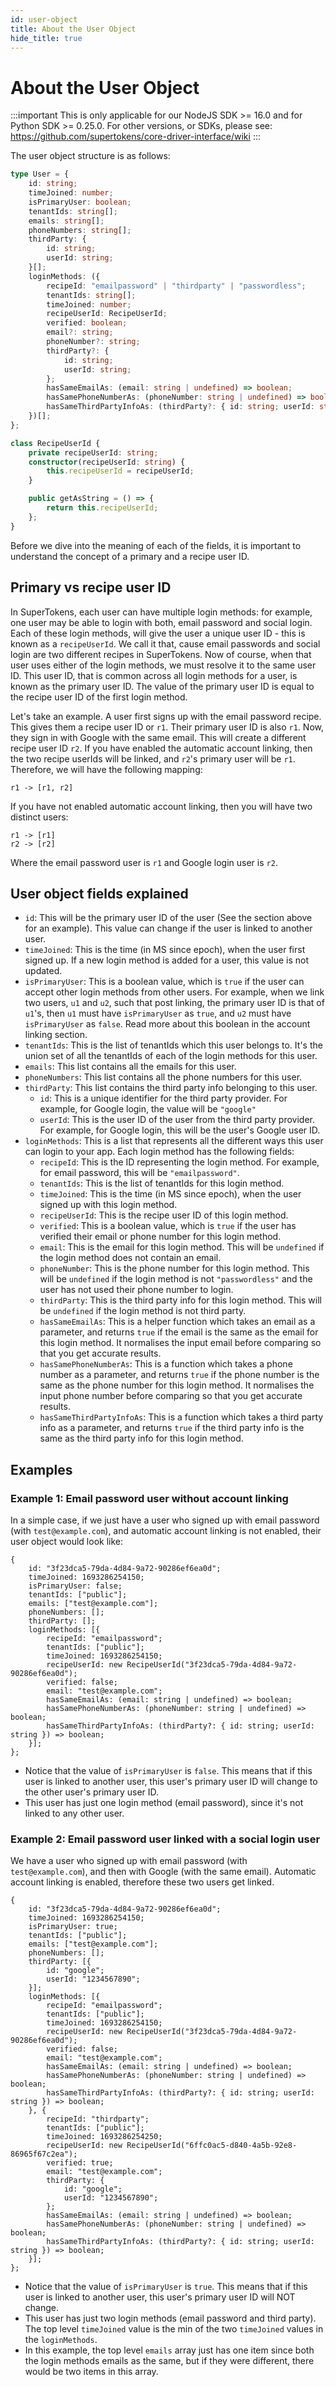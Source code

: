 ```yaml
---
id: user-object
title: About the User Object
hide_title: true
---
```


<!-- COPY DOCS -->
<!-- ./emailpassword/user-object.mdx -->

# About the User Object

:::important
This is only applicable for our NodeJS SDK >= 16.0 and for Python SDK >= 0.25.0. For other versions, or SDKs, please see: https://github.com/supertokens/core-driver-interface/wiki
:::

The user object structure is as follows:

```ts
type User = {
    id: string;
    timeJoined: number;
    isPrimaryUser: boolean;
    tenantIds: string[];
    emails: string[];
    phoneNumbers: string[];
    thirdParty: {
        id: string;
        userId: string;
    }[];
    loginMethods: ({
        recipeId: "emailpassword" | "thirdparty" | "passwordless";
        tenantIds: string[];
        timeJoined: number;
        recipeUserId: RecipeUserId;
        verified: boolean;
        email?: string;
        phoneNumber?: string;
        thirdParty?: {
            id: string;
            userId: string;
        };
        hasSameEmailAs: (email: string | undefined) => boolean;
        hasSamePhoneNumberAs: (phoneNumber: string | undefined) => boolean;
        hasSameThirdPartyInfoAs: (thirdParty?: { id: string; userId: string }) => boolean;
    })[];
};

class RecipeUserId {
    private recipeUserId: string;
    constructor(recipeUserId: string) {
        this.recipeUserId = recipeUserId;
    }

    public getAsString = () => {
        return this.recipeUserId;
    };
}

```
 
Before we dive into the meaning of each of the fields, it is important to understand the concept of a primary and a recipe user ID.

## Primary vs recipe user ID

In SuperTokens, each user can have multiple login methods: for example, one user may be able to login with both, email password and social login. Each of these login methods, will give the user a unique user ID - this is known as a `recipeUserId`. We call it that, cause email passwords and social login are two different recipes in SuperTokens. Now of course, when that user uses either of the login methods, we must resolve it to the same user ID. This user ID, that is common across all login methods for a user, is known as the primary user ID. The value of the primary user ID is equal to the recipe user ID of the first login method.

Let's take an example. A user first signs up with the email password recipe. This gives them a recipe user ID or `r1`. Their primary user ID is also `r1`. Now, they sign in with Google with the same email. This will create a different recipe user ID `r2`. If you have enabled the automatic account linking, then the two recipe userIds will be linked, and `r2`'s primary user will be `r1`. Therefore, we will have the following mapping:

```text
r1 -> [r1, r2]
```

If you have not enabled automatic account linking, then you will have two distinct users:

```text
r1 -> [r1]
r2 -> [r2]
```

Where the email password user is `r1` and Google login user is `r2`.

## User object fields explained

- `id`: This will be the primary user ID of the user (See the section above for an example). This value can change if the user is linked to another user.
- `timeJoined`: This is the time (in MS since epoch), when the user first signed up. If a new login method is added for a user, this value is not updated.
- `isPrimaryUser`: This is a boolean value, which is `true` if the user can accept other login methods from other users. For example, when we link two users, `u1` and `u2`, such that post linking, the primary user ID is that of `u1`'s, then `u1` must have `isPrimaryUser` as `true`, and `u2` must have `isPrimaryUser` as `false`. Read more about this boolean in the account linking section.
- `tenantIds`: This is the list of tenantIds which this user belongs to. It's the union set of all the tenantIds of each of the login methods for this user.
- `emails`: This list contains all the emails for this user.
- `phoneNumbers`: This list contains all the phone numbers for this user.
- `thirdParty`: This list contains the third party info belonging to this user.
    - `id`: This is a unique identifier for the third party provider. For example, for Google login, the value will be `"google"`
    - `userId`: This is the user ID of the user from the third party provider. For example, for Google login, this will be the user's Google user ID.
- `loginMethods`: This is a list that represents all the different ways this user can login to your app. Each login method has the following fields:
    - `recipeId`: This is the ID representing the login method. For example, for email password, this will be `"emailpassword"`.
    - `tenantIds`: This is the list of tenantIds for this login method.
    - `timeJoined`: This is the time (in MS since epoch), when the user signed up with this login method.
    - `recipeUserId`: This is the recipe user ID of this login method.
    - `verified`: This is a boolean value, which is `true` if the user has verified their email or phone number for this login method.
    - `email`: This is the email for this login method. This will be `undefined` if the login method does not contain an email.
    - `phoneNumber`: This is the phone number for this login method. This will be `undefined` if the login method is not `"passwordless"` and the user has not used their phone number to login.
    - `thirdParty`: This is the third party info for this login method. This will be `undefined` if the login method is not third party.
    - `hasSameEmailAs`: This is a helper function which takes an email as a parameter, and returns `true` if the email is the same as the email for this login method. It normalises the input email before comparing so that you get accurate results.
    - `hasSamePhoneNumberAs`: This is a function which takes a phone number as a parameter, and returns `true` if the phone number is the same as the phone number for this login method. It normalises the input phone number before comparing so that you get accurate results.
    - `hasSameThirdPartyInfoAs`: This is a function which takes a third party info as a parameter, and returns `true` if the third party info is the same as the third party info for this login method.

## Examples

### Example 1: Email password user without account linking
In a simple case, if we just have a user who signed up with email password (with `test@example.com`), and automatic account linking is not enabled, their user object would look like:

```text
{
    id: "3f23dca5-79da-4d84-9a72-90286ef6ea0d";
    timeJoined: 1693286254150;
    isPrimaryUser: false;
    tenantIds: ["public"];
    emails: ["test@example.com"];
    phoneNumbers: [];
    thirdParty: [];
    loginMethods: [{
        recipeId: "emailpassword";
        tenantIds: ["public"];
        timeJoined: 1693286254150;
        recipeUserId: new RecipeUserId("3f23dca5-79da-4d84-9a72-90286ef6ea0d");
        verified: false;
        email: "test@example.com";
        hasSameEmailAs: (email: string | undefined) => boolean;
        hasSamePhoneNumberAs: (phoneNumber: string | undefined) => boolean;
        hasSameThirdPartyInfoAs: (thirdParty?: { id: string; userId: string }) => boolean;
    }];
};
```

- Notice that the value of `isPrimaryUser` is `false`. This means that if this user is linked to another user, this user's primary user ID will change to the other user's primary user ID.
- This user has just one login method (email password), since it's not linked to any other user.

### Example 2: Email password user linked with a social login user
We have a user who signed up with email password (with `test@example.com`), and then with Google (with the same email). Automatic account linking is enabled, therefore these two users get linked.

```text
{
    id: "3f23dca5-79da-4d84-9a72-90286ef6ea0d";
    timeJoined: 1693286254150;
    isPrimaryUser: true;
    tenantIds: ["public"];
    emails: ["test@example.com"];
    phoneNumbers: [];
    thirdParty: [{
        id: "google";
        userId: "1234567890";
    }];
    loginMethods: [{
        recipeId: "emailpassword";
        tenantIds: ["public"];
        timeJoined: 1693286254150;
        recipeUserId: new RecipeUserId("3f23dca5-79da-4d84-9a72-90286ef6ea0d");
        verified: false;
        email: "test@example.com";
        hasSameEmailAs: (email: string | undefined) => boolean;
        hasSamePhoneNumberAs: (phoneNumber: string | undefined) => boolean;
        hasSameThirdPartyInfoAs: (thirdParty?: { id: string; userId: string }) => boolean;
    }, {
        recipeId: "thirdparty";
        tenantIds: ["public"];
        timeJoined: 1693286254250;
        recipeUserId: new RecipeUserId("6ffc0ac5-d840-4a5b-92e8-86965f67c2ea");
        verified: true;
        email: "test@example.com";
        thirdParty: {
            id: "google";
            userId: "1234567890";
        };
        hasSameEmailAs: (email: string | undefined) => boolean;
        hasSamePhoneNumberAs: (phoneNumber: string | undefined) => boolean;
        hasSameThirdPartyInfoAs: (thirdParty?: { id: string; userId: string }) => boolean;
    }];
};
```

- Notice that the value of `isPrimaryUser` is `true`. This means that if this user is linked to another user, this user's primary user ID will NOT change.
- This user has just two login methods (email password and third party). The top level `timeJoined` value is the min of the two `timeJoined` values in the `loginMethods`.
- In this example, the top level `emails` array just has one item since both the login methods emails as the same, but if they were different, there would be two items in this array.

